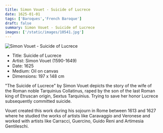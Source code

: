 ```yaml
---
title: Simon Vouet - Suicide of Lucrece
date: 1625-01-01
tags: ['Baroques','French Baroque']
draft: false
summary: Simon Vouet - Suicide of Lucrece
images: ['/static/images/10541.jpg']
---
```


![Simon Vouet - Suicide of Lucrece](/static/images/10541.jpg)

* Title: Suicide of Lucrece
* Artist: Simon Vouet (1590-1649)
* Date: 1625
* Medium: Oil on canvas
* Dimensions:  197 x 148 cm

"The Suicide of Lucrece" by Simon Vouet depicts the story of the wife of the Roman noble Tarquinius Collatinus, raped by the son of the last Roman king of Etruscan origin, Sextus Tarquinius. Trying to save her honor Lucrece subsequently committed suicide. 

Vouet created this work during his sojourn in Rome between 1613 and 1627 where he studied the works of artists like Caravaggio and Veronese and worked with artists like Carracci, Guercino, Guido Reni and Artimesia Gentileschi.
